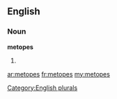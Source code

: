 ==English==

===Noun===
'''metopes'''

# {{plural of|[[metope]]}}

[[Category:English plurals]]

[[ar:metopes]]
[[fr:metopes]]
[[my:metopes]]